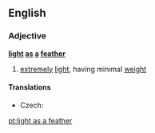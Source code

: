 ==English==

===Adjective===
'''[[light]] [[as]] [[a]] [[feather]]'''

# {{simile}} [[extremely]] [[light]], having minimal [[weight]]

====Translations====
{{trans-top|extremely light, having minimal weight}}
* Czech: {{t|cs|lehký jako peříčko}}
{{trans-mid}}
{{trans-bottom}}

[[pt:light as a feather]]